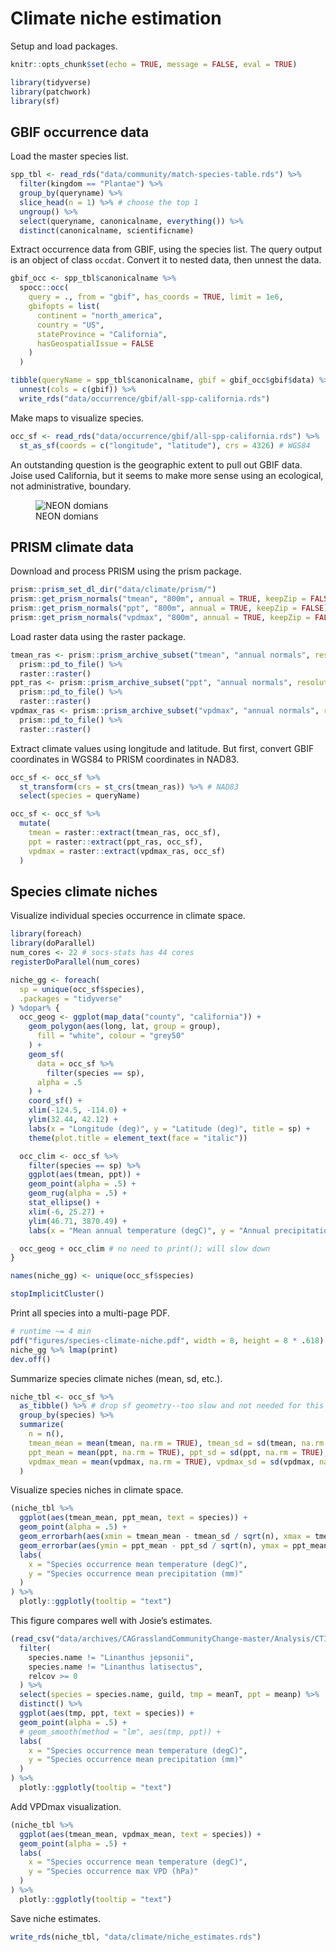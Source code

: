 # Climate niche estimation

Setup and load packages.

```r
knitr::opts_chunk$set(echo = TRUE, message = FALSE, eval = TRUE)
```

```r
library(tidyverse)
library(patchwork)
library(sf)
```

## GBIF occurrence data

Load the master species list.

```r
spp_tbl <- read_rds("data/community/match-species-table.rds") %>%
  filter(kingdom == "Plantae") %>%
  group_by(queryname) %>%
  slice_head(n = 1) %>% # choose the top 1
  ungroup() %>%
  select(queryname, canonicalname, everything()) %>%
  distinct(canonicalname, scientificname)
```

Extract occurrence data from GBIF, using the species list. The query output is an object of class `occdat`. Convert it to nested data, then unnest the data.

```r
gbif_occ <- spp_tbl$canonicalname %>%
  spocc::occ(
    query = ., from = "gbif", has_coords = TRUE, limit = 1e6,
    gbifopts = list(
      continent = "north_america",
      country = "US",
      stateProvince = "California",
      hasGeospatialIssue = FALSE
    )
  )

tibble(queryName = spp_tbl$canonicalname, gbif = gbif_occ$gbif$data) %>%
  unnest(cols = c(gbif)) %>%
  write_rds("data/occurrence/gbif/all-spp-california.rds")
```

Make maps to visualize species.

```r
occ_sf <- read_rds("data/occurrence/gbif/all-spp-california.rds") %>%
  st_as_sf(coords = c("longitude", "latitude"), crs = 4326) # WGS84
```

An outstanding question is the geographic extent to pull out GBIF data. Joise used California, but it seems to make more sense using an ecological, not administrative, boundary.

![NEON domians](images/neon-domains.png)

## PRISM climate data

Download and process PRISM using the prism package.

```r
prism::prism_set_dl_dir("data/climate/prism/")
prism::get_prism_normals("tmean", "800m", annual = TRUE, keepZip = FALSE)
prism::get_prism_normals("ppt", "800m", annual = TRUE, keepZip = FALSE)
prism::get_prism_normals("vpdmax", "800m", annual = TRUE, keepZip = FALSE)
```

Load raster data using the raster package.

```r
tmean_ras <- prism::prism_archive_subset("tmean", "annual normals", resolution = "800m") %>%
  prism::pd_to_file() %>%
  raster::raster()
ppt_ras <- prism::prism_archive_subset("ppt", "annual normals", resolution = "800m") %>%
  prism::pd_to_file() %>%
  raster::raster()
vpdmax_ras <- prism::prism_archive_subset("vpdmax", "annual normals", resolution = "800m") %>%
  prism::pd_to_file() %>%
  raster::raster()
```

Extract climate values using longitude and latitude. But first, convert GBIF coordinates in WGS84 to PRISM coordinates in NAD83.

```r
occ_sf <- occ_sf %>%
  st_transform(crs = st_crs(tmean_ras)) %>% # NAD83
  select(species = queryName)
```

```r
occ_sf <- occ_sf %>%
  mutate(
    tmean = raster::extract(tmean_ras, occ_sf),
    ppt = raster::extract(ppt_ras, occ_sf),
    vpdmax = raster::extract(vpdmax_ras, occ_sf)
  )
```

## Species climate niches

Visualize individual species occurrence in climate space.

```r
library(foreach)
library(doParallel)
num_cores <- 22 # socs-stats has 44 cores
registerDoParallel(num_cores)

niche_gg <- foreach(
  sp = unique(occ_sf$species),
  .packages = "tidyverse"
) %dopar% {
  occ_geog <- ggplot(map_data("county", "california")) +
    geom_polygon(aes(long, lat, group = group),
      fill = "white", colour = "grey50"
    ) +
    geom_sf(
      data = occ_sf %>%
        filter(species == sp),
      alpha = .5
    ) +
    coord_sf() +
    xlim(-124.5, -114.0) +
    ylim(32.44, 42.12) +
    labs(x = "Longitude (deg)", y = "Latitude (deg)", title = sp) +
    theme(plot.title = element_text(face = "italic"))

  occ_clim <- occ_sf %>%
    filter(species == sp) %>%
    ggplot(aes(tmean, ppt)) +
    geom_point(alpha = .5) +
    geom_rug(alpha = .5) +
    stat_ellipse() +
    xlim(-6, 25.27) +
    ylim(46.71, 3870.49) +
    labs(x = "Mean annual temperature (degC)", y = "Annual precipitation (mm)")

  occ_geog + occ_clim # no need to print(); will slow down
}

names(niche_gg) <- unique(occ_sf$species)

stopImplicitCluster()
```

Print all species into a multi-page PDF.

```r
# runtime ~= 4 min
pdf("figures/species-climate-niche.pdf", width = 8, height = 8 * .618)
niche_gg %>% lmap(print)
dev.off()
```

Summarize species climate niches (mean, sd, etc.).

```r
niche_tbl <- occ_sf %>%
  as_tibble() %>% # drop sf geometry--too slow and not needed for this summary
  group_by(species) %>%
  summarize(
    n = n(),
    tmean_mean = mean(tmean, na.rm = TRUE), tmean_sd = sd(tmean, na.rm = TRUE),
    ppt_mean = mean(ppt, na.rm = TRUE), ppt_sd = sd(ppt, na.rm = TRUE),
    vpdmax_mean = mean(vpdmax, na.rm = TRUE), vpdmax_sd = sd(vpdmax, na.rm = TRUE),
  )
```

Visualize species niches in climate space.

```r
(niche_tbl %>%
  ggplot(aes(tmean_mean, ppt_mean, text = species)) +
  geom_point(alpha = .5) +
  geom_errorbarh(aes(xmin = tmean_mean - tmean_sd / sqrt(n), xmax = tmean_mean + tmean_sd / sqrt(n)), alpha = .3) +
  geom_errorbar(aes(ymin = ppt_mean - ppt_sd / sqrt(n), ymax = ppt_mean + ppt_sd / sqrt(n)), alpha = .3) +
  labs(
    x = "Species occurrence mean temperature (degC)",
    y = "Species occurrence mean precipitation (mm)"
  )
) %>%
  plotly::ggplotly(tooltip = "text")
```

This figure compares well with Josie's estimates. 

```r
(read_csv("data/archives/CAGrasslandCommunityChange-master/Analysis/CTI Data/AllSite_CTI_08_2020.csv") %>%
  filter(
    species.name != "Linanthus jepsonii",
    species.name != "Linanthus latisectus",
    relcov >= 0
  ) %>%
  select(species = species.name, guild, tmp = meanT, ppt = meanp) %>%
  distinct() %>%
  ggplot(aes(tmp, ppt, text = species)) +
  geom_point(alpha = .5) +
  # geom_smooth(method = "lm", aes(tmp, ppt)) +
  labs(
    x = "Species occurrence mean temperature (degC)",
    y = "Species occurrence mean precipitation (mm)"
  )
) %>%
  plotly::ggplotly(tooltip = "text")
```

Add VPDmax visualization.

```r
(niche_tbl %>%
  ggplot(aes(tmean_mean, vpdmax_mean, text = species)) +
  geom_point(alpha = .5) +
  labs(
    x = "Species occurrence mean temperature (degC)",
    y = "Species occurrence max VPD (hPa)"
  )
) %>%
  plotly::ggplotly(tooltip = "text")
```

Save niche estimates.

```r
write_rds(niche_tbl, "data/climate/niche_estimates.rds")
```
